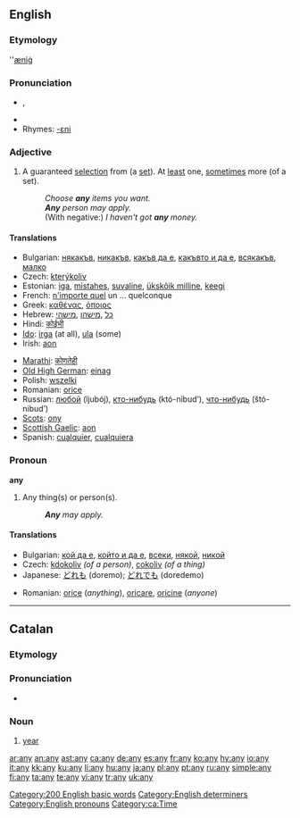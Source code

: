 {{see|ăn ý}}
{{wikipedia}}
==English==

{{rank|into|up|your|58|any|what|do|has}}

===Etymology===
{{OE.}} ''[[æniġ]]

===Pronunciation===
* {{IPA|/ˈɛ.ni/}}, {{SAMPA|/Eni/}}
* {{audio|en-us-any.ogg|Audio (US)}}
* Rhymes: [[Rhymes:English:-ɛni|-ɛni]]

===Adjective===
{{en-adj|-}}

# A guaranteed [[selection]] from (a [[set]]). At [[least]] one, [[sometimes]] more (of a set).
#: ''Choose '''any''' items you want.''
#: '''''Any''' person may apply.''
#: (With negative:) ''I haven't got '''any''' money.''

====Translations====
{{top}}
* Bulgarian: [[някакъв]], [[никакъв]], [[какъв да е]], [[какъвто и да е]], [[всякакъв]], [[малко]]
* Czech: [[kterýkoliv]]
* Estonian: [[iga]], [[mistahes]], [[suvaline]], [[ükskõik milline]], [[keegi]]
* French: [[n'importe quel]] un ... quelconque
* Greek: [[καθένας]], [[όποιος]]
* Hebrew: [[כל]] ,[[מישהו]] ,[[מישהי]]
* Hindi: [[कोईभी]]
* [[Ido]]: [[irga]] (at all), [[ula]] (some)
* Irish: [[aon]]
{{mid}}
* [[Marathi]]: [[कोणतेही]]
* [[Old High German]]: [[einag]]
* Polish: [[wszelki]]
* Romanian: [[orice]]
* Russian: [[любой]] (ljubój), [[кто-нибудь]] (któ-nibud’), [[что-нибудь]] (štó-nibud’)
* [[Scots]]: [[ony]]
* [[Scottish Gaelic]]: [[aon]]
* Spanish: [[cualquier]], [[cualquiera]]
{{bottom}}

===Pronoun===
'''any'''

# Any thing(s) or person(s).
#: '''''Any''' may apply.''

====Translations====
{{top}}
* Bulgarian: [[кой да е]], [[който и да е]], [[всеки]], [[някой]], [[никой]]
* Czech: [[kdokoliv]] ''(of a person)'', [[cokoliv]] ''(of a thing)''
* Japanese: [[どれも]] (doremo); [[どれでも]] (doredemo)
{{mid}}
* Romanian: [[orice]] (''anything''), [[oricare]], [[oricine]] (''anyone'')
{{bottom}}

[[Category:200 English basic words]]
[[Category:English determiners]]
[[Category:English pronouns]]

----

==Catalan==

===Etymology===
{{L.|ca}} {{term|lang=la|annus}}

===Pronunciation===
* {{IPA|/aɲ/|lang=ca}}

===Noun===
{{ca-noun-m}}

# [[year]]

[[Category:ca:Time]]

[[ar:any]]
[[an:any]]
[[ast:any]]
[[ca:any]]
[[de:any]]
[[es:any]]
[[fr:any]]
[[ko:any]]
[[hy:any]]
[[io:any]]
[[it:any]]
[[kk:any]]
[[ku:any]]
[[li:any]]
[[hu:any]]
[[ja:any]]
[[pl:any]]
[[pt:any]]
[[ru:any]]
[[simple:any]]
[[fi:any]]
[[ta:any]]
[[te:any]]
[[vi:any]]
[[tr:any]]
[[uk:any]]